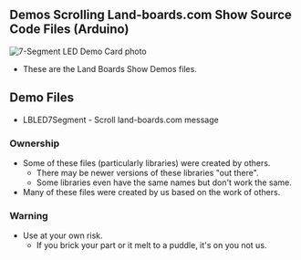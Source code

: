 == Demos Scrolling Land-boards.com Show Source Code Files (Arduino) ==

<img src="http://land-boards.com/blwiki/images/6/63/LB_Scroll_IMG_5929_cropped_720px.JPG" alt="7-Segment LED Demo Card photo"></img>

* These are the Land Boards Show Demos files.

== Demo Files ==

* LBLED7Segment - Scroll land-boards.com message

=== Ownership ===

* Some of these files (particularly libraries) were created by others.
** There may be newer versions of these libraries "out there".
** Some libraries even have the same names but don't work the same.
* Many of these files were created by us based on the work of others.

=== Warning ===

* Use at your own risk.
** If you brick your part or it melt to a puddle, it's on you not us.
